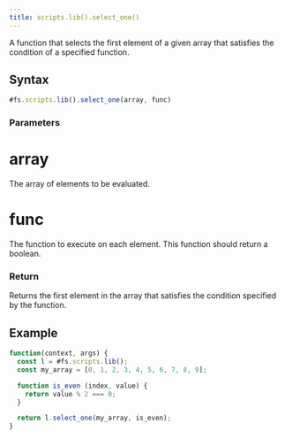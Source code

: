 ```yaml
---
title: scripts.lib().select_one()
---
```


A function that selects the first element of a given array that satisfies the condition of a specified function.

## Syntax

```js
#fs.scripts.lib().select_one(array, func)
```

### Parameters

# array

The array of elements to be evaluated.

# func

The function to execute on each element. This function should return a boolean.

### Return

Returns the first element in the array that satisfies the condition specified by the function.

## Example

```js
function(context, args) {
  const l = #fs.scripts.lib();
  const my_array = [0, 1, 2, 3, 4, 5, 6, 7, 8, 9];

  function is_even (index, value) {
    return value % 2 === 0;
  }

  return l.select_one(my_array, is_even);
}
```

